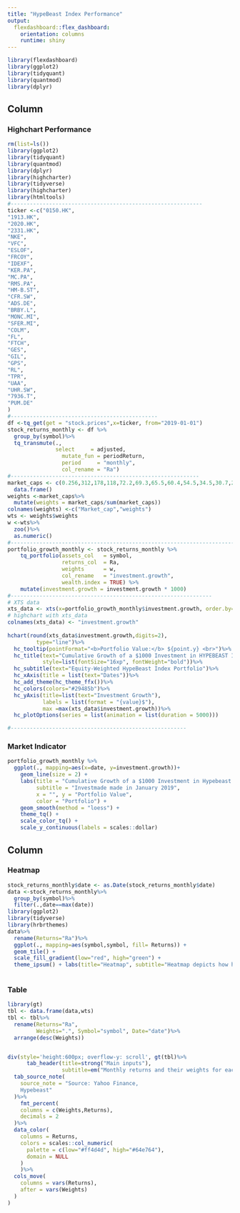 ---
title: "HypeBeast Index Performance"
output: 
  flexdashboard::flex_dashboard:
    orientation: columns
    runtime: shiny
---

```{r setup, include=FALSE}
library(flexdashboard)
library(ggplot2)
library(tidyquant)
library(quantmod)
library(dplyr)
```

## Column {.tabset .tabset-fade data-width="500"}

### Highchart Performance

```{r}
rm(list=ls())
library(ggplot2)
library(tidyquant)
library(quantmod)
library(dplyr)
library(highcharter)
library(tidyverse)
library(highcharter)
library(htmltools)
#------------------------------------------------------------
ticker <-c("0150.HK",
"1913.HK",
"2020.HK",
"2331.HK",
"NKE",
"VFC",
"ESLOF",
"FRCOY",
"IDEXF",
"KER.PA",
"MC.PA",
"RMS.PA",
"HM-B.ST",
"CFR.SW",
"ADS.DE",
"BRBY.L",
"MONC.MI",
"SFER.MI",
"COLM",
"FL",
"FTCH",
"GES",
"GIL",
"GPS",
"RL",
"TPR",
"UAA",
"UHR.SW",
"7936.T",
"PUM.DE"
)
#----------------------------------------------
df <-tq_get(get = "stock.prices",x=ticker, from="2019-01-01")
stock_returns_monthly <- df %>%
  group_by(symbol)%>%
  tq_transmute(., 
               select     = adjusted, 
                 mutate_fun = periodReturn, 
                 period     = "monthly", 
                 col_rename = "Ra")
#-----------------------------------------------------------
market_caps <- c(0.256,312,178,118,72.2,69.3,65.5,60.4,54.5,34.5,30.7,22.6,19.8,18.7,13.8,12.2,11.3,10.6,8.39,8.31,6.75,5.35,4.83,4.22,3.60,3.48,3.31,2.79,2.69,1.11 )%>%
  data.frame()
weights <-market_caps%>%
  mutate(weights = market_caps/sum(market_caps))
colnames(weights) <-c("Market_cap","weights")
wts <- weights$weights
w <-wts%>%
  zoo()%>%
  as.numeric()
#------------------------------------------------------------------------------------
portfolio_growth_monthly <- stock_returns_monthly %>%
    tq_portfolio(assets_col   = symbol, 
                 returns_col  = Ra, 
                 weights      = w, 
                 col_rename   = "investment.growth",
                 wealth.index = TRUE) %>%
    mutate(investment.growth = investment.growth * 1000)
#---------------------------------------------------------------
# XTS data
xts_data <- xts(x=portfolio_growth_monthly$investment.growth, order.by=portfolio_growth_monthly$date)
# highchart with xts_data 
colnames(xts_data) <- "investment.growth"
  
hchart(round(xts_data$investment.growth,digits=2), 
         type="line")%>%
  hc_tooltip(pointFormat="<b>Portfolio Value:</b> ${point.y} <br>")%>%
  hc_title(text="Cumulative Growth of a $1000 Investment in HYPEBEAST Index",
           style=list(fontSize="16xp", fontWeight="bold"))%>%
  hc_subtitle(text="Equity-Weighted HypeBeast Index Portfolio")%>%
  hc_xAxis(title = list(text="Dates"))%>%
  hc_add_theme(hc_theme_ffx())%>%
  hc_colors(colors="#29485b")%>%
  hc_yAxis(title=list(text="Investment Growth"),
           labels = list(format = "{value}$"), 
           max =max(xts_data$investment.growth))%>%
  hc_plotOptions(series = list(animation = list(duration = 5000)))

#-------------------------------------------------------


```

### Market Indicator

```{r}
portfolio_growth_monthly %>%
  ggplot(., mapping=aes(x=date, y=investment.growth))+
    geom_line(size = 2) +
    labs(title = "Cumulative Growth of a $1000 Investment in Hypebeast Index",
         subtitle = "Investmade made in January 2019",
         x = "", y = "Portfolio Value",
         color = "Portfolio") +
    geom_smooth(method = "loess") +
    theme_tq() +
    scale_color_tq() +
    scale_y_continuous(labels = scales::dollar)

```

## Column {data-width="500"}

### Heatmap

```{r}
stock_returns_monthly$date <- as.Date(stock_returns_monthly$date)
data <-stock_returns_monthly%>%
  group_by(symbol)%>%
  filter(.,date==max(date))
library(ggplot2)
library(tidyverse)
library(hrbrthemes)
data%>%
  rename(Returns="Ra")%>%
  ggplot(., mapping=aes(symbol,symbol, fill= Returns)) + 
  geom_tile() +
  scale_fill_gradient(low="red", high="green") +
  theme_ipsum() + labs(title="Heatmap", subtitle="Heatmap depicts how high or low the return on stock is", x="Symbol", y="Symbol", caption="")
  
```

### Table

```{r}
library(gt)
tbl <- data.frame(data,wts)
tbl <- tbl%>%
  rename(Returns="Ra", 
         Weights=".", Symbol="symbol", Date="date")%>%
  arrange(desc(Weights))


div(style='height:600px; overflow-y: scroll', gt(tbl)%>%
      tab_header(title=strong("Main inputs"), 
                 subtitle=em("Monthly returns and their weights for each stock in the portfolio"))%>%
  tab_source_note(
    source_note = "Source: Yahoo Finance, 
    Hypebeast"
  )%>%
    fmt_percent(
    columns = c(Weights,Returns),
    decimals = 2
  )%>% 
  data_color(
    columns = Returns,
    colors = scales::col_numeric(
      palette = c(low="#ff4d4d", high="#64e764"),
      domain = NULL
    )
    )%>%
  cols_move(
    columns = vars(Returns),
    after = vars(Weights)
  )
)

```
